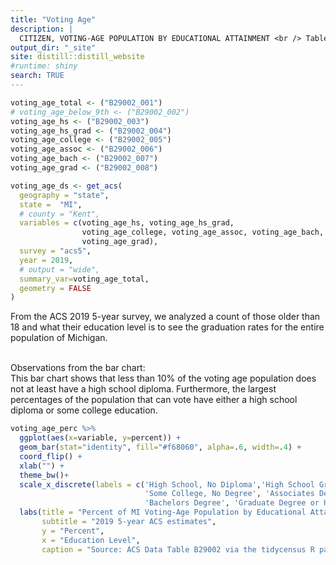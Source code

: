 ```yaml
---
title: "Voting Age"
description: |
  CITIZEN, VOTING-AGE POPULATION BY EDUCATIONAL ATTAINMENT <br /> Table: B29002 - Variables used: 01-08 (not 02)
output_dir: "_site"
site: distill::distill_website
#runtime: shiny
search: TRUE
---
```


```r
voting_age_total <- ("B29002_001")
# voting_age_below_9th <- ("B29002_002")
voting_age_hs <- ("B29002_003")
voting_age_hs_grad <- ("B29002_004")
voting_age_college <- ("B29002_005")
voting_age_assoc <- ("B29002_006")
voting_age_bach <- ("B29002_007")
voting_age_grad <- ("B29002_008")
```

```r
voting_age_ds <- get_acs(
  geography = "state",
  state =  "MI",
  # county = "Kent",
  variables = c(voting_age_hs, voting_age_hs_grad, 
                voting_age_college, voting_age_assoc, voting_age_bach,
                voting_age_grad),
  survey = "acs5",
  year = 2019,
  # output = "wide",
  summary_var=voting_age_total,
  geometry = FALSE
)
```

From the ACS 2019 5-year survey, we analyzed a count of those older than 18 and what their education level is to see the graduation rates for the entire population of Michigan. <br /> 
 <br />

Observations from the bar chart: <br /> 
This bar chart shows that less than 10% of the voting age population does not at least have a high school diploma. Furthermore, the largest percentages of the population that can vote have either a high school diploma or some college education. <br />

```r
voting_age_perc %>%
  ggplot(aes(x=variable, y=percent)) +
  geom_bar(stat="identity", fill="#f68060", alpha=.6, width=.4) +
  coord_flip() +
  xlab("") +
  theme_bw()+
  scale_x_discrete(labels = c('High School, No Diploma','High School Graduate', 
                              'Some College, No Degree', 'Associates Degree', 
                              'Bachelors Degree', 'Graduate Degree or Higher'))+
  labs(title = "Percent of MI Voting-Age Population by Educational Attainment", 
       subtitle = "2019 5-year ACS estimates", 
       y = "Percent", 
       x = "Education Level", 
       caption = "Source: ACS Data Table B29002 via the tidycensus R package") 
```
